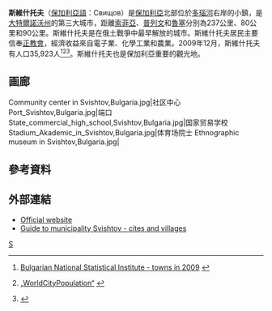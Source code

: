 {{Infobox Settlement <!--more fields are available for this Infobox--See Template:Infobox Settlement-->
|official_name = 斯維什托夫
|native_name =Свищов
|image_shield = Svishtov-coat-of-arms.svg
|image_skyline      = StTrinityKF150.jpg
|image_caption      = 
|subdivision_type = 國家
|subdivision_name       = {{BUL}}
|subdivision_type1      = [[保加利亞行政區劃|州]]
|timezone=[[歐洲東部時間|歐洲東部時間]]
|utc_offset=+2
|timezone_DST=[[歐洲東部夏令時間|歐洲東部夏令時間]]
|utc_offset_DST=+3
|map_caption = Location of Svishtov|
|pushpin_map            =Bulgaria <!-- the name of a location map as per http://en.wikipedia.org/wiki/Template:Location_map -->
|pushpin_label_position = <!-- the position of the pushpin label: left, right, top, bottom, none -->
|pushpin_map_caption    =斯維什托夫的位置
|pushpin_mapsize        =
|leader_title           =镇长
|postal_code_type       =
|
|
subdivision_name1=[[大特爾諾沃州|大特爾諾沃州]]|
population_total=33000|population_footnotes=|
population_as_of=13.09.2006|
elevation_m=0-80|
area_code=0631|
latd=43|latm=37|lats=|latNS=N|longd=25|longm=21|longs=|longEW=E|leader_name=斯坦尼斯·布拉戈夫 (UDF)|
}}

'''斯維什托夫'''（[[保加利亞語|保加利亞語]]：Свищов）是[[保加利亞|保加利亞]]北部位於[[多瑙河|多瑙河]]右岸的小鎮，是[[大特爾諾沃州|大特爾諾沃州]]的第三大城市，距離[[索菲亞|索菲亞]]、[[普列文|普列文]]和[[魯塞|魯塞]]分別為237公里、80公里和90公里。斯維什托夫是在俄土戰爭中最早解放的城市。斯維什托夫居民主要信奉[[正教會|正教會]]，經濟收益來自電子業、化學工業和農業。2009年12月，斯維什托夫有人口35,923人<ref name="statistika">{{en icon}} [http://www.nsi.bg/otrasalen.php?otr=53&a1=1583&a2=1584&a3=1588#cont Bulgarian National Statistical Institute - towns in 2009] {{webarchive|url=https://web.archive.org/web/20101113165731/http://www.nsi.bg/otrasalen.php?otr=53&a1=1583&a2=1584&a3=1588 |date=2010-11-13 }}</ref><ref name="population">{{en icon}} [http://www.citypopulation.de/Bulgaria-Cities.html „WorldCityPopulation“] {{Wayback|url=http://www.citypopulation.de/Bulgaria-Cities.html |date=20120531095827 }}</ref><ref name="pop-stat">{{Cite web |url=http://pop-stat.mashke.org/bulgaria-cities.htm |title=„pop-stat.mashke.org“ |accessdate=2012-06-05 |archive-date=2015-10-16 |archive-url=https://web.archive.org/web/20151016140135/http://pop-stat.mashke.org/bulgaria-cities.htm |dead-url=no }}</ref>。斯維什托夫也是保加利亞重要的觀光地。

== 画廊 ==
<gallery>
Community center in Svishtov,Bulgaria.jpg|社区中心
Port_Svishtov,Bulgaria.jpg|端口
State_commercial_high_school,Svishtov,Bulgaria.jpg|国家贸易学校
Stadium_Akademic_in_Svishtov,Bulgaria.jpg|体育场院士
Еthnographic museum in Svishtov,Bulgaria.jpg|
</gallery>

== 參考資料 ==
{{Reflist}}

== 外部連結 ==
* [http://www.svishtov.bg/ Official website] {{Wayback|url=http://www.svishtov.bg/ |date=20110706143351 }}
* [http://www.guide-bulgaria.com/NC/Veliko_Turnovo/Svishtov Guide to municipality Svishtov - cites and villages] {{Wayback|url=http://www.guide-bulgaria.com/NC/Veliko_Turnovo/Svishtov |date=20100505145831 }}
{{commonscat-inline}}

{{大特爾諾沃州}}
{{保加利亞城市}}

[[Category:大特尔诺沃州城市|S]]

{{Bulgaria-geo-stub}}